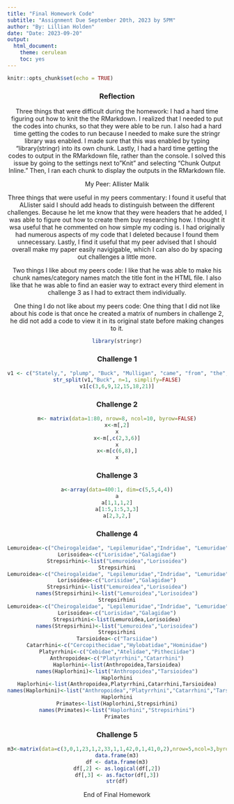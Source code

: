 ```yaml
---
title: "Final Homework Code"
subtitle: "Assignment Due September 20th, 2023 by 5PM"
author: "By: Lillian Holden"
date: "Date: 2023-09-20"
output: 
  html_document: 
    theme: cerulean
    toc: yes
---
```


```r
knitr::opts_chunk$set(echo = TRUE)
```
<center><center>

### Reflection

Three things that were difficult during the homework: 
I had a hard time figuring out how to knit the the RMarkdown. I realized that I needed to put the codes into chunks, so that they were able to be run. I also had a hard time getting the codes to run because I needed to make sure the stringr library was enabled. I made sure that this was enabled by typing "library(stringr) into its own chunk. Lastly, I had a hard time getting the codes to output in the RMarkdown file, rather than the console. I solved this issue by going to the settings next to "Knit" and selecting "Chunk Output Inline." Then, I ran each chunk to display the outputs in the RMarkdown file.
 
My Peer: Allister Malik

Three things that were useful in my peers commentary: I found it useful that ALlister said I should add heads to distinguish between the different challenges. Because he let me know that they were headers that he added, I was able to figure out how to create them buy researching how. I thought it wsa useful that he commented on how simple my coding is. I had originally had numerous aspects of my code that I deleted because I found them unnecessary. Lastly, I find it useful that my peer advised that I should overall make my paper easily navigigable, which I can also do by spacing out challenges a little more. 

Two things I like about my peers code: I like that he was able to make his chunk names/category names match the title font in the HTML file. I also like that he was able to find an easier way to extract every third element in challenge 3 as I had to extract them individually. 

One thing I do not like about my peers code: One thing that I did not like about his code is that once he created a matrix of numbers in challenge 2, he did not add a code to view it in its original state before making changes to it. 


```r
library(stringr)
```

### Challenge 1

```r
v1 <- c("Stately,", "plump", "Buck", "Mulligan", "came", "from", "the", "stairhead,", "bearing", "a", "bowl", "of", "lather", "on", "which", "a", "mirror", "and", "a", "razor", "lay", "crossed.") 
str_split(v1,"Buck", n=1, simplify=FALSE)
v1[c(3,6,9,12,15,18,21)]
```


### Challenge 2

```r
m<- matrix(data=1:80, nrow=8, ncol=10, byrow=FALSE)
x<-m[,2]
x
x<-m[,c(2,3,6)]
x
x<-m[c(6,8),]
x
```


### Challenge 3

```r

a<-array(data=400:1, dim=c(5,5,4,4))
a
a[1,1,1,2]
a[1:5,1:5,3,3]
a[2,3,2,]
```


### Challenge 4

```r
Lemuroidea<-c("Cheirogaleidae", "Lepilemuridae","Indridae", "Lemuridae", "Daubentoniidae")
Lorisoidea<-c("Lorisidae","Galagidae")
Strepsirhini<-list("Lemuroidea","Lorisoidea")
Strepsirhini
Lemuroidea<-c("Cheirogaleidae", "Lepilemuridae","Indridae", "Lemuridae", "Daubentoniidae")
Lorisoidea<-c("Lorisidae","Galagidae")
Strepsirhini<-list("Lemuroidea","Lorisoidea")
names(Strepsirhini)<-list("Lemuroidea","Lorisoidea")
Strepsirhini
Lemuroidea<-c("Cheirogaleidae", "Lepilemuridae","Indridae", "Lemuridae", "Daubentoniidae")
Lorisoidea<-c("Lorisidae","Galagidae")
Strepsirhini<-list(Lemuroidea,Lorisoidea)
names(Strepsirhini)<-list("Lemuroidea","Lorisoidea")
Strepsirhini
Tarsioidea<-c("Tarsiidae")
Catarrhini<-c("Cercopithecidae","Hylobatidae","Hominidae")
Platyrrhini<-c("Cebidae","Atelidae","Pitheciidae")
Anthropoidea<-c("Platyrrhini","Catarrhini")
Haplorhini<-list(Anthropoidea,Tarsioidea)
names(Haplorhini)<-list("Anthropoidea","Tarsioidea")
Haplorhini
Haplorhini<-list(Anthropoidea,Platyrrhini,Catarrhini,Tarsioidea)
names(Haplorhini)<-list("Anthropoidea","Platyrrhini","Catarrhini","Tarsioidea")
Haplorhini
Primates<-list(Haplorhini,Strepsirhini)
names(Primates)<-list("Haplorhini","Strepsirhini")
Primates
```


### Challenge 5 

```r
m3<-matrix(data=c(3,0,1,23,1,2,33,1,1,42,0,1,41,0,2),nrow=5,ncol=3,byrow=TRUE)
data.frame(m3)
df <- data.frame(m3)
df[,2] <- as.logical(df[,2])
df[,3] <- as.factor(df[,3])
str(df)
```




<center> End of Final Homework <center> 